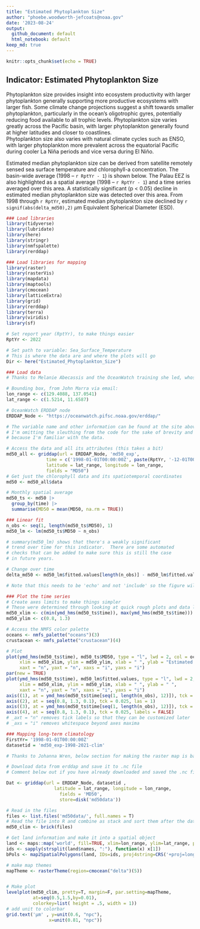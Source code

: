 ```yaml
---
title: "Estimated Phytoplankton Size"
author: "phoebe.woodworth-jefcoats@noaa.gov"
date: '2023-08-24'
output:
  github_document: default
  html_notebook: default
keep_md: true
---
```


```r
knitr::opts_chunk$set(echo = TRUE)
```


## __Indicator: Estimated Phytoplankton Size__
Phytoplankton size provides insight into ecosystem productivity with larger 
phytoplankton generally supporting more productive ecosystems with larger fish. 
Some climate change projections suggest a shift towards smaller phytoplankton, 
particularly in the ocean’s oligotrophic gyres, potentially reducing food available 
to all trophic levels. Phytoplankton size varies greatly across the Pacific basin, 
with larger phytoplankton generally found at higher latitudes and closer to coastlines.  
Phytoplankton size also varies with natural climate cycles such as ENSO, with larger 
phytoplankton more prevalent across the equatorial Pacific during cooler La Niña 
periods and vice versa during El Niño.

Estimated median phytoplankton size can be derived from satellite remotely sensed sea 
surface temperature and chlorophyll-a concentration.  The basin-wide average (1998 – `r RptYr - 1`) 
is shown below.  The Palau EEZ is also highlighted as a spatial average (1998 – `r RptYr - 1`)
and a time series averaged over this area.  A statistically significant (p < 0.05) decline 
in estimated median phytoplankton size was detected over this area.  From 1998 through `r RptYr`,
estimated median phytoplankton size declined by `r signif(abs(delta_md50),2)` $\mu$m Equivalent 
Spherical Diameter (ESD).

```r
### Load libraries
library(tidyverse)
library(lubridate)
library(here)
library(stringr)
library(nmfspalette)
library(rerddap)
```

```r
### Load libraries for mapping
library(raster)
library(rasterVis)
library(mapdata)
library(maptools)
library(cmocean)
library(latticeExtra)
library(grid)
library(rerddap)
library(terra)
library(viridis)
library(sf)
```
```r
# Set report year (RptYr), to make things easier
RptYr <- 2022

# Set path to variable: Sea_Surface_Temperature
# This is where the data are and where the plots will go
Dir <- here("Estimated_Phytoplankton_Size")
```

```r
### Load data
# Thanks to Melanie Abecassis and the OceanWatch training she led, whose code I'm borrowing here

# Bounding box, from John Marra via email:
lon_range <- c(129.4088, 137.0541)
lat_range <- c(1.5214, 11.6587)

# OceanWatch ERDDAP node
ERDDAP_Node <- "https://oceanwatch.pifsc.noaa.gov/erddap/"

# The variable name and other information can be found at the site above.
# I'm omitting the sleuthing from the code for the sake of brevity and
# because I'm familiar with the data.

# Access the data and all its attributes (this takes a bit)
md50_all <- griddap(url = ERDDAP_Node, 'md50_exp', 
               time = c('1998-01-01T00:00:00Z', paste(RptYr, '-12-01T00:00:00Z', sep = "")),
               latitude = lat_range, longitude = lon_range,
               fields = "MD50")
# Get just the chlorophyll data and its spatiotemporal coordinates
md50 <- md50_all$data
```

```r
# Monthly spatial average
md50_ts <- md50 |>
  group_by(time) |>
  summarise(MD50 = mean(MD50, na.rm = TRUE))
```

```r
### Linear fit
n_obs <- seq(1, length(md50_ts$MD50), 1)
md50_lm <- lm(md50_ts$MD50 ~ n_obs)

# summary(md50_lm) shows that there's a weakly significant 
# trend over time for this indicator.  There are some automated
# checks that can be added to make sure this is still the case
# in future years.

# Change over time
delta_md50 <- md50_lm$fitted.values[length(n_obs)] - md50_lm$fitted.value[1]
```

```r
# Note that this needs to be 'echo' and not 'include' so the figure will show up

### Plot the time series
# Create axes limits to make things simpler
# These were determined through looking at quick rough plots and data limits
md50_xlim <- c(min(ymd_hms(md50_ts$time)), max(ymd_hms(md50_ts$time)))
md50_ylim <- c(0.8, 1.3)

# Access the NMFS color palette
oceans <- nmfs_palette("oceans")(3)
crustacean <- nmfs_palette("crustacean")(4)

# Plot
plot(ymd_hms(md50_ts$time), md50_ts$MD50, type = "l", lwd = 2, col = oceans[2], 
     xlim = md50_xlim, ylim = md50_ylim, xlab = " ", ylab = "Estimated Phytoplankton Size (ESD)",
     xaxt = "n", yaxt = "n", xaxs = "i", yaxs = "i")
par(new = TRUE)
plot(ymd_hms(md50_ts$time), md50_lm$fitted.values, type = "l", lwd = 2, col = crustacean[1], 
     xlim = md50_xlim, ylim = md50_ylim, xlab = " ", ylab = " ",
     xaxt = "n", yaxt = "n", xaxs = "i", yaxs = "i")
axis((1), at = ymd_hms(md50_ts$time[seq(1, length(n_obs), 12)]), tck = 0.025, labels = year(make_date(seq(1998, RptYr, 1))))
axis((2), at = seq(0.8, 1.3, 0.1), tck = 0.025, las = 1)
axis((3), at = ymd_hms(md50_ts$time[seq(1, length(n_obs), 12)]), tck = 0.025, labels = FALSE)
axis((4), at = seq(0.8, 1.3, 0.1), tck = 0.025, labels = FALSE)
# _axt = "n" removes tick labels so that they can be customized later 
# _axs = "i" removes whitespace beyond axes maxima
```

```r
### Mapping long-term climatology
FirstYr= '1998-01-01T00:00:00Z'
datasetid = 'md50_exp-1998-2021-clim'

# Thanks to Johanna Wren, below section for making the raster map is based on her script

# Download data from erddap and save it to .nc file
# Comment below out if you have already downloaded and saved the .nc file

Dat <- griddap(url = ERDDAP_Node, datasetid ,  
                  latitude = lat_range, longitude = lon_range,
                    fields = 'MD50',
                    store=disk('md50data'))

# Read in the files
files <- list.files('md50data/', full.names = T)
# Read the file into R and combine as stack and sort them after the date (name)
md50_clim <- brick(files)

# Get land information and make it into a spatial object
land <- maps::map('world', fill=TRUE, xlim=lon_range, ylim=lat_range, plot=FALSE)
ids <- sapply(strsplit(land$names, ":"), function(x) x[1])
bPols <- map2SpatialPolygons(land, IDs=ids, proj4string=CRS('+proj=longlat +datum=WGS84 +no_defs'))

# make map themes
mapTheme <- rasterTheme(region=cmocean("delta")(5))


# Make plot
levelplot(md50_clim, pretty=T, margin=F, par.setting=mapTheme,  
          at=seq(0.5,1.5,by=0.01),
          colorkey=list( height = .5, width = 1))
# add unit to colorbar
grid.text('μm' , y=unit(0.6, "npc"), 
                x=unit(0.81, "npc"))  
```  